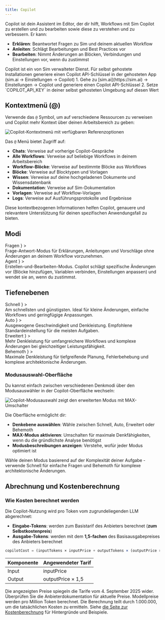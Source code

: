 ```yaml
---
title: Copilot
---
```



Copilot ist dein Assistent im Editor, der dir hilft, Workflows mit Sim Copilot zu erstellen und zu bearbeiten sowie diese zu verstehen und zu verbessern. Er kann:

- **Erklären**: Beantwortet Fragen zu Sim und deinem aktuellen Workflow
- **Anleiten**: Schlägt Bearbeitungen und Best Practices vor
- **Bearbeiten**: Nimmt Änderungen an Blöcken, Verbindungen und Einstellungen vor, wenn du zustimmst

<Callout type="info">
  Copilot ist ein von Sim verwalteter Dienst. Für selbst gehostete Installationen generiere einen Copilot API-Schlüssel in der gehosteten App (sim.ai → Einstellungen → Copilot)
  1. Gehe zu [sim.ai](https://sim.ai) → Einstellungen → Copilot und generiere einen Copilot API-Schlüssel
  2. Setze `COPILOT_API_KEY` in deiner selbst gehosteten Umgebung auf diesen Wert
</Callout>

## Kontextmenü (@)

Verwende das `@` Symbol, um auf verschiedene Ressourcen zu verweisen und Copilot mehr Kontext über deinen Arbeitsbereich zu geben:

<Image
  src="/static/copilot/copilot-menu.png"
  alt="Copilot-Kontextmenü mit verfügbaren Referenzoptionen"
  width={600}
  height={400}
/>

Das `@` Menü bietet Zugriff auf:
- **Chats**: Verweise auf vorherige Copilot-Gespräche
- **Alle Workflows**: Verweise auf beliebige Workflows in deinem Arbeitsbereich
- **Workflow-Blöcke**: Verweise auf bestimmte Blöcke aus Workflows
- **Blöcke**: Verweise auf Blocktypen und Vorlagen
- **Wissen**: Verweise auf deine hochgeladenen Dokumente und Wissensdatenbank
- **Dokumentation**: Verweise auf Sim-Dokumentation
- **Vorlagen**: Verweise auf Workflow-Vorlagen
- **Logs**: Verweise auf Ausführungsprotokolle und Ergebnisse

Diese kontextbezogenen Informationen helfen Copilot, genauere und relevantere Unterstützung für deinen spezifischen Anwendungsfall zu bieten.

## Modi

<Cards>
  <Card
    title={
      <span className="inline-flex items-center gap-2">
        <MessageCircle className="h-4 w-4 text-muted-foreground" />
        Fragen
      </span>
    }
  >
    <div className="m-0 text-sm">
      Frage-Antwort-Modus für Erklärungen, Anleitungen und Vorschläge ohne Änderungen an deinem Workflow vorzunehmen.
    </div>
  </Card>
  <Card
    title={
      <span className="inline-flex items-center gap-2">
        <Package className="h-4 w-4 text-muted-foreground" />
        Agent
      </span>
    }
  >
    <div className="m-0 text-sm">
      Erstellen-und-Bearbeiten-Modus. Copilot schlägt spezifische Änderungen vor (Blöcke hinzufügen, Variablen verbinden, Einstellungen anpassen) und wendet sie an, wenn du zustimmst.
    </div>
  </Card>
</Cards>

## Tiefenebenen

<Cards>
  <Card
    title={
      <span className="inline-flex items-center gap-2">
        <Zap className="h-4 w-4 text-muted-foreground" />
        Schnell
      </span>
    }
  >
    <div className="m-0 text-sm">Am schnellsten und günstigsten. Ideal für kleine Änderungen, einfache Workflows und geringfügige Anpassungen.</div>
  </Card>
  <Card
    title={
      <span className="inline-flex items-center gap-2">
        <InfinityIcon className="h-4 w-4 text-muted-foreground" />
        Auto
      </span>
    }
  >
    <div className="m-0 text-sm">Ausgewogene Geschwindigkeit und Denkleistung. Empfohlene Standardeinstellung für die meisten Aufgaben.</div>
  </Card>
  <Card
    title={
      <span className="inline-flex items-center gap-2">
        <Brain className="h-4 w-4 text-muted-foreground" />
        Erweitert
      </span>
    }
  >
    <div className="m-0 text-sm">Mehr Denkleistung für umfangreichere Workflows und komplexe Änderungen bei gleichzeitiger Leistungsfähigkeit.</div>
  </Card>
  <Card
    title={
      <span className="inline-flex items-center gap-2">
        <BrainCircuit className="h-4 w-4 text-muted-foreground" />
        Behemoth
      </span>
    }
  >
    <div className="m-0 text-sm">Maximale Denkleistung für tiefgreifende Planung, Fehlerbehebung und komplexe architektonische Änderungen.</div>
  </Card>
</Cards>

### Modusauswahl-Oberfläche

Du kannst einfach zwischen verschiedenen Denkmodi über den Modusauswähler in der Copilot-Oberfläche wechseln:

<Image
  src="/static/copilot/copilot-models.png"
  alt="Copilot-Modusauswahl zeigt den erweiterten Modus mit MAX-Umschalter"
  width={600}
  height={300}
/>

Die Oberfläche ermöglicht dir:
- **Denkebene auswählen**: Wähle zwischen Schnell, Auto, Erweitert oder Behemoth
- **MAX-Modus aktivieren**: Umschalten für maximale Denkfähigkeiten, wenn du die gründlichste Analyse benötigst
- **Modusbeschreibungen anzeigen**: Verstehe, wofür jeder Modus optimiert ist

Wähle deinen Modus basierend auf der Komplexität deiner Aufgabe - verwende Schnell für einfache Fragen und Behemoth für komplexe architektonische Änderungen.

## Abrechnung und Kostenberechnung

### Wie Kosten berechnet werden

Die Copilot-Nutzung wird pro Token vom zugrundeliegenden LLM abgerechnet:

- **Eingabe-Tokens**: werden zum Basistarif des Anbieters berechnet (**zum Selbstkostenpreis**)
- **Ausgabe-Tokens**: werden mit dem **1,5-fachen** des Basisausgabepreises des Anbieters berechnet

```javascript
copilotCost = (inputTokens × inputPrice + outputTokens × (outputPrice × 1.5)) / 1,000,000
```

| Komponente | Angewendeter Tarif    |
|------------|------------------------|
| Input      | inputPrice             |
| Output     | outputPrice × 1,5      |

<Callout type="warning">
  Die angezeigten Preise spiegeln die Tarife vom 4. September 2025 wider. Überprüfen Sie die Anbieterdokumentation für aktuelle Preise.
</Callout>

<Callout type="info">
  Modellpreise werden pro Million Token berechnet. Die Berechnung teilt durch 1.000.000, um die tatsächlichen Kosten zu ermitteln. Siehe <a href="/execution/costs">die Seite zur Kostenberechnung</a> für Hintergründe und Beispiele.
</Callout>

